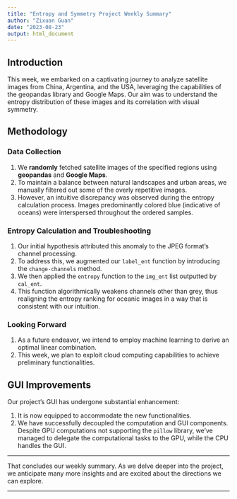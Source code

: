 ```yaml
---
title: "Entropy and Symmetry Project Weekly Summary"
author: "Zixuan Guan"
date: "2023-08-23"
output: html_document
---
```


## Introduction

This week, we embarked on a captivating journey to analyze satellite images from China, Argentina, and the USA, leveraging the capabilities of the geopandas library and Google Maps. Our aim was to understand the entropy distribution of these images and its correlation with visual symmetry.

## Methodology

### Data Collection

1. We **randomly** fetched satellite images of the specified regions using **geopandas** and **Google Maps**.
2. To maintain a balance between natural landscapes and urban areas, we manually filtered out some of the overly repetitive images.
3. However, an intuitive discrepancy was observed during the entropy calculation process. Images predominantly colored blue (indicative of oceans) were interspersed throughout the ordered samples.

### Entropy Calculation and Troubleshooting

1. Our initial hypothesis attributed this anomaly to the JPEG format's channel processing.
2. To address this, we augmented our `label_ent` function by introducing the `change-channels` method. 
3. We then applied the `entropy` function to the `img_ent` list outputted by `cal_ent`. 
4. This function algorithmically weakens channels other than grey, thus realigning the entropy ranking for oceanic images in a way that is consistent with our intuition.

### Looking Forward

1. As a future endeavor, we intend to employ machine learning to derive an optimal linear combination.
2. This week, we plan to exploit cloud computing capabilities to achieve preliminary functionalities.

## GUI Improvements

Our project's GUI has undergone substantial enhancement:

1. It is now equipped to accommodate the new functionalities.
2. We have successfully decoupled the computation and GUI components. Despite GPU computations not supporting the `pillow` library, we've managed to delegate the computational tasks to the GPU, while the CPU handles the GUI.

---

That concludes our weekly summary. As we delve deeper into the project, we anticipate many more insights and are excited about the directions we can explore.

---